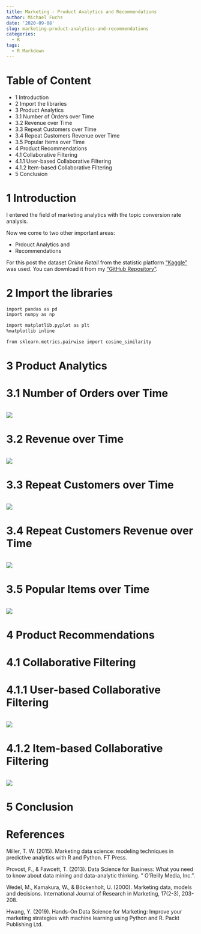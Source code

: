 ```yaml
---
title: Marketing - Product Analytics and Recommendations
author: Michael Fuchs
date: '2020-09-08'
slug: marketing-product-analytics-and-recommendations
categories:
  - R
tags:
  - R Markdown
---
```



# Table of Content

+ 1 Introduction
+ 2 Import the libraries
+ 3 Product Analytics
+ 3.1 Number of Orders over Time
+ 3.2 Revenue over Time
+ 3.3 Repeat Customers over Time
+ 3.4 Repeat Customers Revenue over Time
+ 3.5 Popular Items over Time
+ 4 Product Recommendations
+ 4.1 Collaborative Filtering
+ 4.1.1 User-based Collaborative Filtering
+ 4.1.2 Item-based Collaborative Filtering
+ 5 Conclusion



# 1 Introduction

I entered the field of marketing analytics with the topic conversion rate analysis.

Now we come to two other important areas:

+ Prdouct Analytics and
+ Recommendations


For this post the dataset *Online Retail* from the statistic platform ["Kaggle"](https://www.kaggle.com) was used. You can download it from my ["GitHub Repository"](https://github.com/MFuchs1989/Bdown-Python/tree/master/datasets).



# 2 Import the libraries

```r
import pandas as pd
import numpy as np

import matplotlib.pyplot as plt
%matplotlib inline

from sklearn.metrics.pairwise import cosine_similarity
```


# 3 Product Analytics



# 3.1 Number of Orders over Time


```r

```

![](/post/2020-09-08-marketing-product-analytics-and-recommendations_files/p81p.png)



# 3.2 Revenue over Time


```r

```

![](/post/2020-09-08-marketing-product-analytics-and-recommendations_files/p81p.png)




# 3.3 Repeat Customers over Time


```r

```

![](/post/2020-09-08-marketing-product-analytics-and-recommendations_files/p81p.png)




# 3.4 Repeat Customers Revenue over Time


```r

```

![](/post/2020-09-08-marketing-product-analytics-and-recommendations_files/p81p.png)




# 3.5 Popular Items over Time


```r

```

![](/post/2020-09-08-marketing-product-analytics-and-recommendations_files/p81p.png)





# 4 Product Recommendations
# 4.1 Collaborative Filtering
# 4.1.1 User-based Collaborative Filtering


```r

```

![](/post/2020-09-08-marketing-product-analytics-and-recommendations_files/p81p.png)





# 4.1.2 Item-based Collaborative Filtering




```r

```

![](/post/2020-09-08-marketing-product-analytics-and-recommendations_files/p81p.png)





# 5 Conclusion








# References

Miller, T. W. (2015). Marketing data science: modeling techniques in predictive analytics with R and Python. FT Press.

Provost, F., & Fawcett, T. (2013). Data Science for Business: What you need to know about data mining and data-analytic thinking. " O'Reilly Media, Inc.".

Wedel, M., Kamakura, W., & Böckenholt, U. (2000). Marketing data, models and decisions. International Journal of Research in Marketing, 17(2-3), 203-208.

Hwang, Y. (2019). Hands-On Data Science for Marketing: Improve your marketing strategies with machine learning using Python and R. Packt Publishing Ltd.





